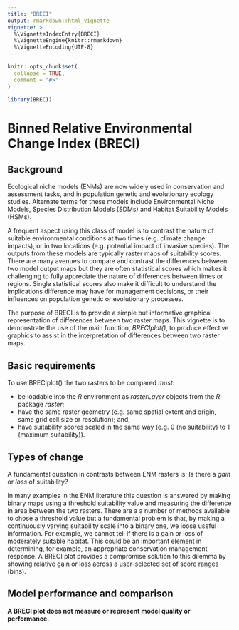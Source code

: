 ```yaml
---
title: "BRECI"
output: rmarkdown::html_vignette
vignette: >
  %\VignetteIndexEntry{BRECI}
  %\VignetteEngine{knitr::rmarkdown}
  %\VignetteEncoding{UTF-8}
---
```


```r
knitr::opts_chunk$set(
  collapse = TRUE,
  comment = "#>"
)
```

```r
library(BRECI)
```

# Binned Relative Environmental Change Index (BRECI)

## Background

Ecological niche models (ENMs) are now widely used in conservation and assessment tasks, and in population genetic and evolutionary ecology studies. Alternate terms for these models include Environmental Niche Models, Species Distribution Models (SDMs) and Habitat Suitability Models (HSMs).

A frequent aspect using this class of model is to contrast the nature of suitable environmental conditions at two times (e.g. climate change impacts), or in two locations (e.g. potential impact of invasive species). The outputs from these models are typically raster maps of suitability scores. There are many avenues to compare and contrast the differences between two model output maps but they are often statistical scores which makes it challenging to fully appreciate the nature of differences between times or regions. Single statistical scores also make it difficult to understand the implications difference may have for management decisions, or their influences on population genetic or evolutionary processes.

The purpose of BRECI is to provide a simple but informative graphical representation of differences between two raster maps. This vignette is to demonstrate the use of the main function, *BRECIplot()*, to produce effective graphics to assist in the interpretation of differences between two raster maps.

## Basic requirements

To use BRECIplot() the two rasters to be compared *must*:

* be loadable into the *R* environment as *rasterLayer* objects from the *R*-package *raster*;
* have the same raster geometry (e.g. same spatial extent and origin, same grid cell size or resolution); and,
* have suitability scores scaled in the same way (e.g. 0 (no suitability) to 1 (maximum suitability)). 

## Types of change

A fundamental question in contrasts between ENM rasters is: Is there a *gain* or *loss* of suitability?

In many examples in the ENM literature this question is answered by making binary maps using a threshold suitability value and measuring the difference in area between the two rasters. There are a a number of methods available to chose a threshold value but a fundamental problem is that, by making a continuously varying suitability scale into a binary one, we loose useful information. For example, we cannot tell if there is a gain or loss of moderately suitable habitat. This could be an important element in determining, for example, an appropriate conservation management response. A BRECI plot provides a compromise solution to this dilemma by showing relative gain or loss across a user-selected set of score ranges (bins).    

## Model performance and comparison

**A BRECI plot does not measure or represent model quality or performance.**
